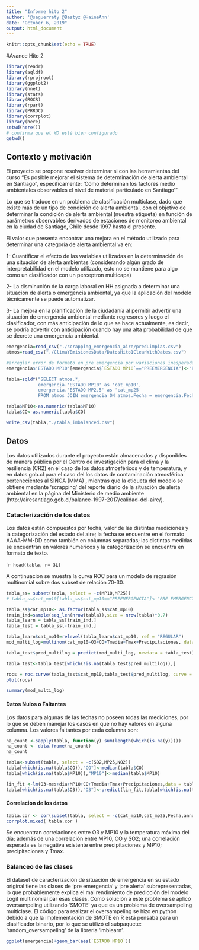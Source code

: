 ```yaml
---
title: "Informe hito 2"
author: '@saguerraty @Bastyz @HaineAnn'
date: "October 6, 2019"
output: html_document
---
```


```r
knitr::opts_chunk$set(echo = TRUE)
```

#Avance Hito 2

```r
library(readr)
library(sqldf)
library(rprojroot)
library(ggplot2)
library(nnet)
library(stats)
library(ROCR)
library(rpart)
library(PRROC)
library(corrplot)
library(here)
setwd(here())
# confirma que el WD esté bien configurado
getwd()
```
## Contexto y motivación
El proyecto se propone resolver determinar si con las herramientas del curso "Es posible mejorar el sistema de determinación de alerta ambiental en Santiago", específicamente: 
'Cómo determinan los factores medio ambientales observables el nivel de material particulado en Santiago'"

Lo que se traduce en un problema de clasificación multiclase, dado que existe más de un tipo de condición de alerta ambiental, con el objetivo de determinar la condición de alerta ambiental (nuestra etiqueta) en función de parámetros observables derivados de estaciones de monitoreo ambiental en la ciudad de Santiago, Chile desde 1997 hasta el presente.

El valor que presenta encontrar una mejora en el método utilizado para determinar una categoría de alerta ambiental va en:

1- Cuantificar el efecto de las variables utilizadas en la determinación de una situación de alerta ambientas (considerando algún grado de interpretabilidad en el modelo utilizado, esto no se mantiene para algo como un clasificador con un perceptron multicapa)

2- La disminución de la carga laboral en HH asignada a determinar una situación de alerta o emergencia ambiental, ya que la aplicación del modelo técnicamente se puede automatizar.

3- La mejora en la planificación de la ciudadanía al permitir advertir una situación de emergencia ambiental mediante regresores y luego el clasificador, con más anticipación de lo que se hace actualmente, es decir, se podría advertir con anticipación cuando hay una alta probabilidad de que se decrete una emergencia ambiental.


```r
emergencia=read_csv("./scrapping_emergencia_aire/predLimpias.csv")
atmos=read_csv("./ClimaYEmisionesData/DatosHito1CleanWithDates.csv")

#arreglar error de formato en pre emergencia por variaciones inesperadas en PREEMERGENCIA
emergencia$'ESTADO MP10'[emergencia$`ESTADO MP10`=="PREEMERGENCIA"]<-"PRE EMERGENCIA"

tabla=sqldf("SELECT atmos.*,
            emergencia.'ESTADO MP10' as 'cat_mp10',
            emergencia.'ESTADO MP2,5' as 'cat_mp25' 
            FROM atmos JOIN emergencia ON atmos.Fecha = emergencia.Fecha", drv="SQLite")

tabla$MP10<-as.numeric(tabla$MP10)
tabla$CO<-as.numeric(tabla$CO)

write_csv(tabla,"./tabla_imbalanced.csv")
```
## Datos

Los datos utilizados durante el proyecto están almacenados y disponibles de manera pública por el Centro de investigación para el clima y la resiliencia (CR2) en el caso de los datos atmosféricos y de temperatura, y en datos.gob.cl para el caso del los datos de contaminación atmosférica pertenecientes al SINCA (MMA) , mientras que la etiqueta del modelo se obtiene mediante 'scrapping' del reporte diario de la situación de alerta ambiental en la página del Ministerio de medio ambiente (http://airesantiago.gob.cl/balance-1997-2017/calidad-del-aire/).

### Catacterización de los datos
Los datos están compuestos por fecha, valor de las distintas mediciones y la categorización del estado del aire; la fecha se encuentre en el formato AAAA-MM-DD como también en columnas separadas; las distintas medidas se encuentran en valores numéricos y la categorización se encuentra en formato de texto.

````r
head(tabla, n= 3L)
```


A continuación se muestra la curva ROC para un modelo de regrasión multinomial sobre dos subset de relación 70-30.
```r

tabla_ss= subset(tabla, select = -c(MP10,MP25))
# tabla_ss$cat_mp10[tabla_ss$cat_mp10=="PREEMERGENCIA"]<-"PRE EMERGENCIA"

tabla_ss$cat_mp10<- as.factor(tabla_ss$cat_mp10)
train_ind=sample(seq_len(nrow(tabla)),size = nrow(tabla)*0.7)
tabla_learn = tabla_ss[train_ind,]
tabla_test = tabla_ss[-train_ind,]

tabla_learn$cat_mp10=relevel(tabla_learn$cat_mp10, ref = "REGULAR")
mod_multi_log=multinom(cat_mp10~O3+CO+Tmedia+Tmax+Precipitaciones, data = tabla_learn)

tabla_test$pred_multilog = predict(mod_multi_log, newdata = tabla_test)

tabla_test<-tabla_test[which(!is.na(tabla_test$pred_multilog)),]

rocs = roc.curve(tabla_test$cat_mp10,tabla_test$pred_multilog, curve = TRUE)
plot(rocs)

summary(mod_multi_log)
```

#### Datos Nulos o Faltantes
Los datos para algunas de las fechas no poseen todas las mediciones, por lo que se deben manejar los casos en que no hay valores en alguna columna. Los valores faltantes por cada columna son:

```r
na_count <-sapply(tabla, function(y) sum(length(which(is.na(y)))))
na_count <- data.frame(na_count)
na_count
```


```r
tabla<-subset(tabla, select = -c(SO2,MP25,NO2))
tabla[which(is.na(tabla$CO)),"CO"]<-median(tabla$CO)
tabla[which(is.na(tabla$MP10)),"MP10"]<-median(tabla$MP10)

lin_fit <-lm(O3~mes+dia+MP10+CO+Tmedia+Tmax+Precipitaciones,data = tabla ,na.action = "na.exclude")
tabla[which(is.na(tabla$O3)),"O3"]<-predict(lin_fit,tabla[which(is.na(tabla$O3)),c("mes","dia","MP10","CO","Tmedia","Tmax","Precipitaciones")])
```

#### Correlacion de los datos
```r
tabla.cor <- cor(subset(tabla, select = -c(cat_mp10,cat_mp25,Fecha,anno,dia,MP25,NO2)), use = "pairwise.complete.obs" )
corrplot.mixed( tabla.cor )
```
Se encuentran correlaciones entre O3 y MP10 y la temperatura máxima del día; además de una correlación entre MP10, CO y SO2; una correlación esperada es la negativa existente entre precipitaciones y MP10; precipitaciones y Tmax.

### Balanceo de las clases

El dataset de caracterización de situación de emergencia en su estado original tiene las clases de 'pre emergencia' y 'pre alerta' subrepresentadas, lo que probablemente explica el mal rendimiento de predicción del modelo Logit multinomial par esas clases. Como solución a este problema se aplicó oversampeling utilizando 'SMOTE' ya que es un problema de oversampeling multiclase. El código para realizar el oversampeling se hizo en python debido a que la implementación de SMOTE en R está pensaba para un clasificador binario, por lo que se utilizó el subpaquete: 'random_oversampeling' de la libreria 'imblearn'.
```r
ggplot(emergencia)+geom_bar(aes(`ESTADO MP10`))
```